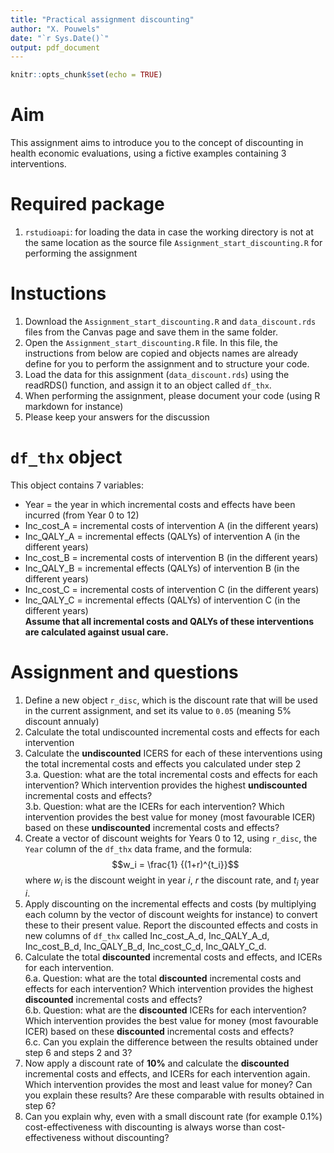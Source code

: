 ```yaml
---
title: "Practical assignment discounting"
author: "X. Pouwels"
date: "`r Sys.Date()`"
output: pdf_document
---
```


```r
knitr::opts_chunk$set(echo = TRUE)
```

# Aim
This assignment aims to introduce you to the concept of discounting in health economic evaluations, using a fictive examples containing 3 interventions.    

# Required package

1. `rstudioapi`: for loading the data in case the working directory is not at the same location as the source file `Assignment_start_discounting.R` for performing the assignment  

# Instuctions
  
1. Download the `Assignment_start_discounting.R` and `data_discount.rds` files from the Canvas page and save them in the same folder.  
2. Open the `Assignment_start_discounting.R` file. In this file, the instructions from below are copied and objects names are already define for you to perform the assignment and to structure your code.     
3. Load the data for this assignment (`data_discount.rds`) using the readRDS() function, and assign it to an object called `df_thx`.     
4. When performing the assignment, please document your code (using R markdown for instance)  
5. Please keep your answers for the discussion  

# `df_thx` object
This object contains 7 variables:  

- Year = the year in which incremental costs and effects have been incurred (from Year 0 to 12) 
- Inc_cost_A = incremental costs of intervention A (in the different years)  
- Inc_QALY_A = incremental effects (QALYs) of intervention A (in the different years)  
- Inc_cost_B = incremental costs of intervention B (in the different years)  
- Inc_QALY_B = incremental effects (QALYs) of intervention B (in the different years)  
- Inc_cost_C = incremental costs of intervention C (in the different years)  
- Inc_QALY_C = incremental effects (QALYs) of intervention C (in the different years)  
**Assume that all incremental costs and QALYs of these interventions are calculated against usual care.**

\newpage
# Assignment and questions  

1. Define a new object `r_disc`, which is the discount rate that will be used in the current assignment, and set its value to `0.05` (meaning 5% discount annualy)
2. Calculate the total undiscounted incremental costs and effects for each intervention  
3. Calculate the **undiscounted** ICERS for each of these interventions using the total incremental costs and effects you calculated under step 2  
3.a. Question: what are the total incremental costs and effects for each intervention? Which intervention provides the highest **undiscounted** incremental costs and effects?  
3.b. Question: what are the ICERs for each intervention? Which intervention provides the best value for money (most favourable ICER) based on these **undiscounted** incremental costs and effects?  
4. Create a vector of discount weights for Years 0 to 12, using `r_disc`, the `Year` column of the `df_thx` data frame, and the formula: $$w_i = \frac{1} {(1+r)^{t_i}}$$ where $w_i$ is the discount weight in year $i$, $r$ the discount rate, and $t_i$ year $i$.  
5. Apply discounting on the incremental effects and costs (by multiplying each column by the vector of discount weights for instance) to convert these to their present value. Report the discounted effects and costs in new columns of `df_thx` called Inc_cost_A_d, Inc_QALY_A_d, Inc_cost_B_d, Inc_QALY_B_d, Inc_cost_C_d, Inc_QALY_C_d.   
6. Calculate the total **discounted** incremental costs and effects, and ICERs for each intervention.  
6.a. Question: what are the total **discounted** incremental costs and effects for each intervention? Which intervention provides the highest **discounted** incremental costs and effects?  
6.b. Question: what are the **discounted** ICERs for each intervention? Which intervention provides the best value for money (most favourable ICER) based on these **discounted** incremental costs and effects?  
6.c. Can you explain the difference between the results obtained under step 6 and steps 2 and 3?  
7. Now apply a discount rate of **10%**  and calculate the **discounted** incremental costs and effects, and ICERs for each intervention again. Which intervention provides the most and least value for money? Can you explain these results? Are these comparable with results obtained in step 6?  
8. Can you explain why, even with a small discount rate (for example 0.1%) cost-effectiveness with discounting is always worse than cost-effectiveness without discounting?